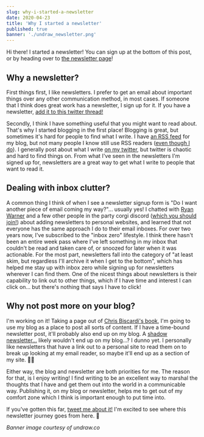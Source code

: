 ```yaml
---
slug: why-i-started-a-newsletter
date: 2020-04-23
title: 'Why I started a newsletter'
published: true
banner: './undraw_newsletter.png'
---
```


Hi there! I started a newsletter! You can sign up at the bottom of this post, or
by heading over to [the newsletter page](https://jnielson.com/newsletter)!

## Why a newsletter?

First things first, I like newsletters. I prefer to get an email about important
things over any other communication method, in most cases. If someone that I
think does great work has a newsletter, I sign up for it. If you have a
newsletter,
[add it to this twitter thread!](https://twitter.com/jnielson94/status/1253170994757292033)

Secondly, I think I have something useful that you might want to read about.
That's why I started blogging in the first place! Blogging is great, but
sometimes it's hard for people to find what I write. I have
[an RSS feed](https://jnielson.com/rss.xml) for my blog, but not many people I
know still use RSS readers
([even though I do](https://jnielson.com/sharpen-your-axe)). I generally post
about what I write [on my twitter](https://twitter.com/jnielson94), but twitter
is chaotic and hard to find things on. From what I've seen in the newsletters
I'm signed up for, newsletters are a great way to get what I write to people
that want to read it.

## Dealing with inbox clutter?

A common thing I think of when I see a newsletter signup form is "Do I want
another piece of email coming my way?"... usually yes! I chatted with
[Ryan Warner](https://twitter.com/ryanwarnercodes) and a few other people in the
party corgi discord ([which you should join!](https://www.partycorgi.com/))
about adding newsletters to personal websites, and learned that not everyone has
the same approach I do to their email inboxes. For over two years now, I've
subscribed to the "inbox zero" lifestyle. I think there hasn't been an entire
week pass where I've left something in my inbox that couldn't be read and taken
care of, or snoozed for later when it was actionable. For the most part,
newsletters fall into the category of "at least skim, but regardless I'll
archive it when I get to the bottom", which has helped me stay up with inbox
zero while signing up for newsletters wherever I can find them. One of the
nicest things about newsletters is their capability to link out to other things,
which if I have time and interest I can click on... but there's nothing that
says I have to click!

## Why not post more on your blog?

I'm working on it! Taking a page out of
[Chris Biscardi's book](https://www.christopherbiscardi.com/content-production/),
I'm going to use my blog as a place to post all sorts of content. If I have a
time-bound newsletter post, it'll probably also end up on my blog. A
[shadow newsletter...](https://joelhooks.com/shadow-newsletter-for-evergreen-emails-in-convertkit)
likely wouldn't end up on my blog...? I dunno yet. I personally like newsletters
that have a link out to a personal site to read them on to break up looking at
my email reader, so maybe it'll end up as a section of my site. 🤷‍♂️

Either way, the blog and newsletter are both priorities for me. The reason for
that, is I enjoy writing! I find writing to be an excellent way to marshal the
thoughts that I have and get them out into the world in a communicable way.
Publishing it, on my blog or newsletter, helps me to get out of my comfort zone
which I think is important enough to put time into.

If you've gotten this far,
[tweet me about it!](https://twitter.com/intent/tweet?url=https%3A%2F%2Fjnielson.com%2Fwhy-i-have-a-newsletter&via=jnielson94&text=I%20made%20it%20to%20the%20end%20of%20why%20@jnielson94%20has%20a%20newsletter%21)
I'm excited to see where this newsletter journey goes from here. 🥳

_Banner image courtesy of undraw.co_
